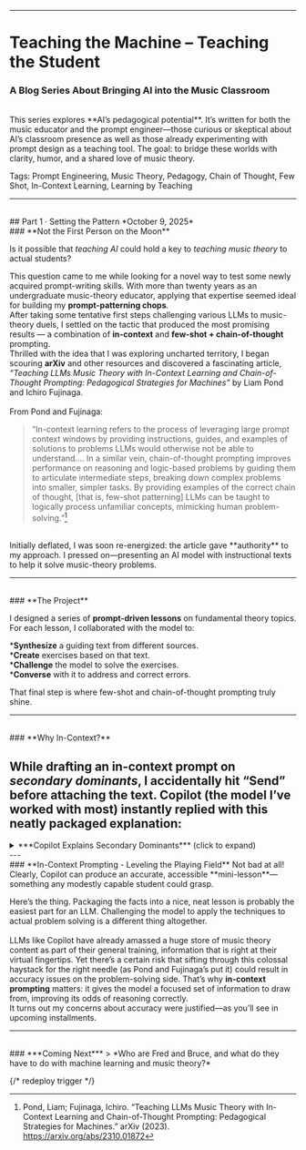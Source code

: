 
---

# Teaching the Machine – Teaching the Student  
### A Blog Series About Bringing AI into the Music Classroom
<br/>
This series explores **AI’s pedagogical potential**. It’s written for both the music educator and the prompt engineer—those curious or skeptical about AI’s classroom presence as well as those already experimenting with prompt design as a teaching tool. The goal: to bridge these worlds with clarity, humor, and a shared love of music theory.


Tags: Prompt Engineering, Music Theory, Pedagogy, Chain of Thought, Few Shot, In-Context Learning, Learning by Teaching


---
<br/>
## Part 1 · Setting the Pattern
*October 9, 2025*

<br/>
### **Not the First Person on the Moon**

Is it possible that *teaching AI* could hold a key to *teaching music theory* to actual students?

This question came to me while looking for a novel way to test some newly acquired prompt-writing skills. With more than twenty years as an undergraduate music-theory educator, applying that expertise seemed ideal for building my **prompt-patterning chops**.
<br/>
After taking some tentative first steps challenging various LLMs to music-theory duels, I settled on the tactic that produced the most promising results — a combination of **in-context** and **few-shot + chain-of-thought** prompting.
<br/>
Thrilled with the idea that I was exploring uncharted territory, I began scouring **arXiv** and other resources and discovered a fascinating article, *“Teaching LLMs Music Theory with In-Context Learning and Chain-of-Thought Prompting: Pedagogical Strategies for Machines”* by Liam Pond and Ichiro Fujinaga.  
<br/>
From Pond and Fujinaga:

> “In-context learning refers to the process of leveraging large prompt context windows by providing instructions, guides, and examples of solutions to problems LLMs would otherwise not be able to understand…. In a similar vein, chain-of-thought prompting improves performance on reasoning and logic-based problems by guiding them to articulate intermediate steps, breaking down complex problems into smaller, simpler tasks. By providing examples of the correct chain of thought, [that is, few-shot patterning] LLMs can be taught to logically process unfamiliar concepts, mimicking human problem-solving.”[^pond23a] 
<br/>
Initially deflated, I was soon re-energized: the article gave **authority** to my approach. I pressed on—presenting an AI model with instructional texts to help it solve music-theory problems.

---
<br/>
### **The Project**

I designed a series of **prompt-driven lessons** on fundamental theory topics.  For each lesson, I collaborated with the model to:

***Synthesize** a guiding text from different sources.  
***Create** exercises based on that text.  
***Challenge** the model to solve the exercises.  
***Converse** with it to address and correct errors.

That final step is where few-shot and chain-of-thought prompting truly shine.

---
<br/>
### **Why In-Context?**

While drafting an in-context prompt on *secondary dominants*, I accidentally hit “Send” before attaching the text. Copilot (the model I’ve worked with most) instantly replied with this neatly packaged explanation:
<br/>
---
<details>
  <summary>***Copilot Explains Secondary Dominants*** (click to expand)</summary>


> **Secondary Dominants: Borrowed Brightness and Harmonic Direction**  
> In tonal music, not every dominant chord points to the tonic. Sometimes a dominant targets another chord within the key—creating a momentary spotlight as if it were a temporary tonic. These are called *secondary dominants*, among the most expressive tools in the harmonic palette.  
><br/>
> **What Is a Secondary Dominant?**  
> A secondary dominant is a major or dominant-seventh chord that tonicizes a diatonic chord other than I. It’s labeled as V of X (or V/X), where X is the target chord.  
><br/>
> **Example in C major:**  
> - V/V = D major (dominant of G major, the V in C)  
> - V/ii = A major (dominant of D minor, the ii in C)  
> These chords often contain accidentals because they borrow from the key of the target chord.  
><br/>
> **Functional Flow**  
> Secondary dominants intensify harmonic motion—they’re like little spotlights that say *“this chord matters right now.”*  



<br/>
   <figcaption><em>**Secondary dominants**</em> ***shown with targets and functions***</figcaption> 
<figure>
<img src="/images/secondary-dominants-table.png" alt="Secondary Dominants: target & function" />

</figure>
<br/>
> **Example Progression:**  
> C – A – Dm – G – C      (I – V/ii – ii – V – I)  
<br/>
> **Summary**  
> Secondary dominants are like harmonic zoom lenses—they momentarily re-frame a diatonic chord as a tonic, adding color, tension, and direction.
</details>
---
<br/>
### **In-Context Prompting - Leveling the Playing Field**
Not bad at all! Clearly, Copilot can produce an accurate, accessible **mini-lesson**—something any modestly capable student could grasp.  

Here’s the thing. Packaging the facts into a nice, neat lesson is probably the easiest part for an LLM.  Challenging the model to apply the techniques to actual problem solving is a different thing altogether.  
<br/>
LLMs like Copilot have already amassed a huge store of music theory content as part of their general training, information that is right at their virtual fingertips.  Yet there’s a certain risk that sifting through this colossal haystack for the right needle (as Pond and Fujinaga’s put it) could result in accuracy issues on the problem-solving side. That’s why **in-context prompting** matters: it gives the model a focused set of information to draw from, improving its odds of reasoning correctly.
<br/>
It turns out my concerns about accuracy were justified—as you’ll see in upcoming installments.

---
<br/>
### ***Coming Next***
> *Who are Fred and Bruce, and what do they have to do with machine learning and music theory?*


[^pond23a]: Pond, Liam; Fujinaga, Ichiro. “Teaching LLMs Music Theory with In-Context Learning and Chain-of-Thought Prompting: Pedagogical Strategies for Machines.” arXiv (2023). https://arxiv.org/abs/2310.01872


{/* redeploy trigger */}






